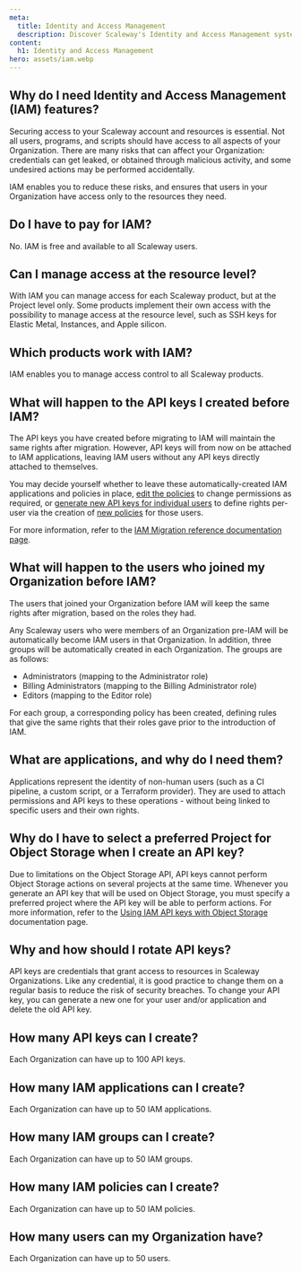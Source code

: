 ```yaml
---
meta:
  title: Identity and Access Management
  description: Discover Scaleway's Identity and Access Management system. 
content:
  h1: Identity and Access Management
hero: assets/iam.webp
---
```


<Concept opened>

## Why do I need Identity and Access Management (IAM) features?
Securing access to your Scaleway account and resources is essential. Not all users, programs, and scripts should have access to all aspects of your Organization. There are many risks that can affect your Organization: credentials can get leaked, or obtained through malicious activity, and some undesired actions may be performed accidentally.

IAM enables you to reduce these risks, and ensures that users in your Organization have access only to the resources they need. 

</Concept>

<Concept>

## Do I have to pay for IAM? 
No. IAM is free and available to all Scaleway users.

</Concept>

<Concept>

## Can I manage access at the resource level?
With IAM you can manage access for each Scaleway product, but at the Project level only. Some products implement their own access with the possibility to manage access at the resource level, such as SSH keys for Elastic Metal, Instances, and Apple silicon.

</Concept>

<Concept>

## Which products work with IAM?
IAM enables you to manage access control to all Scaleway products.

## What will happen to the API keys I created before IAM?
The API keys you have created before migrating to IAM will maintain the same rights after migration. However, API keys will from now on be attached to IAM applications, leaving IAM users without any API keys directly attached to themselves.

<Lightbox src="scaleway-iam-api-key-change.webp" alt="" />

You may decide yourself whether to leave these automatically-created IAM applications and policies in place, [edit the policies](/identity-and-access-management/iam/how-to/manage-policies/) to change permissions as required, or [generate new API keys for individual users](/identity-and-access-management/iam/how-to/create-api-keys/) to define rights per-user via the creation of [new policies](/identity-and-access-management/iam/how-to/create-policy/) for those users.

For more information, refer to the [IAM Migration reference documentation page](/identity-and-access-management/iam/reference-content/migration/).

</Concept>

<Concept>

## What will happen to the users who joined my Organization before IAM?
The users that joined your Organization before IAM will keep the same rights after migration, based on the roles they had.

<Lightbox src="scaleway-iam-roles-change.webp" alt="" />

Any Scaleway users who were members of an Organization pre-IAM will be automatically become IAM users in that Organization. In addition, three groups will be automatically created in each Organization. The groups are as follows:

  - Administrators (mapping to the Administrator role)
  - Billing Administrators (mapping to the Billing Administrator role)
  - Editors (mapping to the Editor role)

For each group, a corresponding policy has been created, defining rules that give the same rights that their roles gave prior to the introduction of IAM.

</Concept>

<Concept>

## What are applications, and why do I need them?
Applications represent the identity of non-human users (such as a CI pipeline, a custom script, or a Terraform provider). They are used to attach permissions and API keys to these operations - without being linked to specific users and their own rights.

</Concept>

<Concept>

## Why do I have to select a preferred Project for Object Storage when I create an API key?
Due to limitations on the Object Storage API, API keys cannot perform Object Storage actions on several projects at the same time. Whenever you generate an API key that will be used on Object Storage, you must specify a preferred project where the API key will be able to perform actions. For more information, refer to the [Using IAM API keys with Object Storage](/identity-and-access-management/iam/api-cli/using-api-key-object-storage/) documentation page.

</Concept>

<Concept>

## Why and how should I rotate API keys?
API keys are credentials that grant access to resources in Scaleway Organizations. Like any credential, it is good practice to change them on a regular basis to reduce the risk of security breaches.
To change your API key, you can generate a new one for your user and/or application and delete the old API key.

</Concept>

<Concept>

## How many API keys can I create?
Each Organization can have up to 100 API keys.

</Concept>

<Concept>

## How many IAM applications can I create?
Each Organization can have up to 50 IAM applications.

</Concept>

<Concept>

## How many IAM groups can I create?
Each Organization can have up to 50 IAM groups.

</Concept>

<Concept>

## How many IAM policies can I create?
Each Organization can have up to 50 IAM policies.

</Concept>

<Concept>

## How many users can my Organization have?
Each Organization can have up to 50 users.

</Concept>
